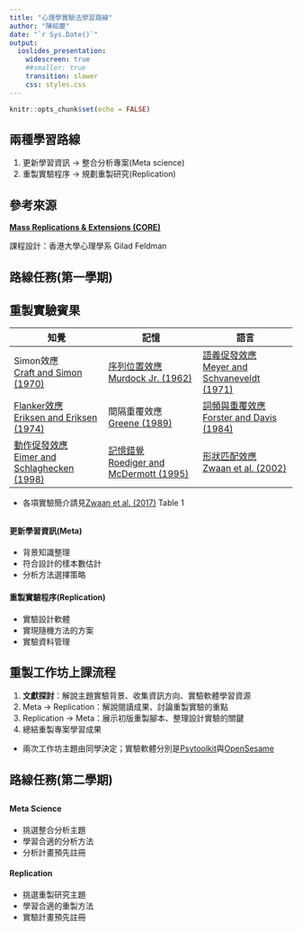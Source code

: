 ```yaml
---
title: "心理學實驗法學習路線"
author: "陳紹慶"
date: "`r Sys.Date()`"
output: 
  ioslides_presentation:
    widescreen: true
    ##smaller: true
    transition: slower
    css: styles.css
---
```


```r
knitr::opts_chunk$set(echo = FALSE)
```

## 兩種學習路線

1. 更新學習資訊 -> 整合分析專案(Meta science)
2. 重製實驗程序 -> 規劃重製研究(Replication)

## 參考來源

**[Mass Replications & Extensions (CORE)](https://mgto.org/pre-registered-replications/)**

課程設計：香港大學心理學系 Gilad Feldman

## 路線任務(第一學期)

## 重製實驗賓果

|知覺|記憶|語言|
|---|---|---|
|Simon效應<br>[Craft and Simon (1970)](https://osf.io/jt2k3/)|[序列位置效應](https://www.psytoolkit.org/cgi-bin/psy2.6.1/survey?s=AGONz)<br>[Murdock Jr. (1962)](https://osf.io/ef7vt/)|[語義促發效應](./psytoolkit/Chinese_priming_LDT.html)<br>[Meyer and Schvaneveldt (1971)](https://osf.io/bukg3/)|
|[Flanker效應](./psytoolkit/flanker.html)<br>[Eriksen and Eriksen (1974)](https://osf.io/v4xtp/)|間隔重覆效應<br>[Greene (1989)](https://osf.io/5kgmn/)<br>|[詞頻與重覆效應](./psytoolkit/Chinese_word_RP_LDT.html)<br>[Forster and Davis (1984)](https://osf.io/xp59g/)|
|[動作促發效應](./psytoolkit/motor_priming_nomask.html)<br>[Eimer and Schlaghecken (1998)](https://osf.io/9y7ak/)|[記憶錯覺](https://www.psytoolkit.org/cgi-bin/psy2.6.1/survey?s=aD3Kz)<br>[Roediger and McDermott (1995)](https://osf.io/qp7x5/)|[形狀匹配效應](./psytoolkit/Chinese_Shape_Verification.html)<br>[Zwaan et al. (2002)](https://osf.io/7y5fb/)|

- 各項實驗簡介請見[Zwaan et al. (2017)](https://osf.io/5hxge/) Table 1

## 

<div class="columns-2">

#### 更新學習資訊(Meta)
- 背景知識整理
- 符合設計的樣本數估計
- 分析方法選擇策略

#### 重製實驗程序(Replication)
- 實驗設計軟體
- 實現隨機方法的方案
- 實驗資料管理

</div>

## 重製工作坊上課流程

1. **文獻探討**：解說主題實驗背景、收集資訊方向、實驗軟體學習資源
2. Meta -> Replication：解說閱讀成果、討論重製實驗的重點
3. Replication -> Meta：展示初版重製腳本、整理設計實驗的關鍵
4. 總結重製專案學習成果

- 兩次工作坊主題由同學決定；實驗軟體分別是[Psytoolkit](https://www.psytoolkit.org/)與[OpenSesame](https://osdoc.cogsci.nl/)


## 路線任務(第二學期)

## 

<div class="columns-2">

#### Meta Science
- 挑選整合分析主題
- 學習合適的分析方法
- 分析計畫預先註冊

#### Replication
- 挑選重製研究主題
- 學習合適的重製方法
- 實驗計畫預先註冊

</div>